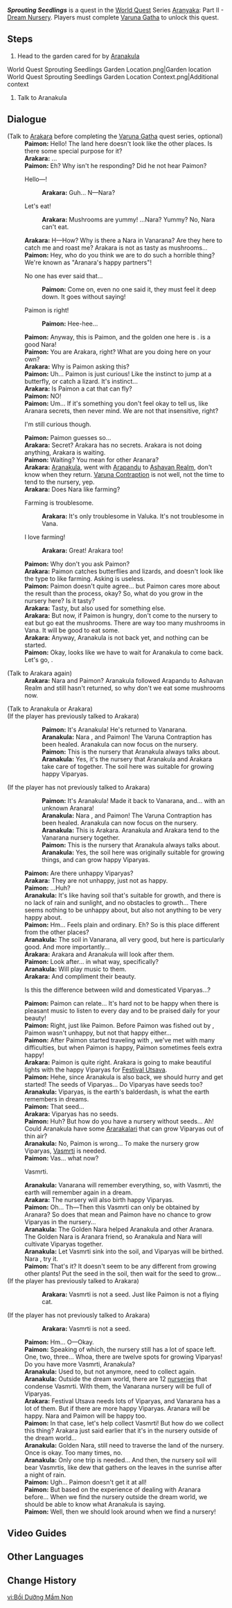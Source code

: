 {{Quest Infobox
|id            = 73239
|image         = World Quest Sprouting Seedlings.png
|type          = World
|chapter       = Aranyaka
|actType       = Part
|actNum        = II
|act           = Dream Nursery
|characters    = Arakara; Aranakula; Paimon; Traveler
|requirement   = [[Varuna Gatha]]
|startLocation = [[Vanarana (Subarea)]], [[Vanarana (Area)]], [[Sumeru]]
|region        = Sumeru
|area          = Vanarana (Area)
|subarea       = Vanarana (Subarea)
|parent        = Children of the Forest
|rewards       = Adventure EXP*100;Primogem*20;Mora*10,000
|otherRewards  = Unlocks [[Hidden Exploration Objective]], ''[[The Viparyas of Vanarana]]''
}}
'''''Sprouting Seedlings''''' is a quest in the [[World Quest]] Series [[Aranyaka]]: Part II - [[Dream Nursery]]. Players must complete [[Varuna Gatha]] to unlock this quest.

==Steps==
# Head to the garden cared for by [[Aranakula]]<br><gallery>
World Quest Sprouting Seedlings Garden Location.png|Garden location
World Quest Sprouting Seedlings Garden Location Context.png|Additional context
</gallery>
# Talk to Aranakula

==Dialogue==
{{Dialogue Start}}
;(Talk to [[Arakara]] before completing the [[Varuna Gatha]] quest series, optional{{Verify|Determine trigger condition}})
:'''Paimon:''' Hello! The land here doesn't look like the other places. Is there some special purpose for it?
:'''Arakara:''' ...
:'''Paimon:''' Eh? Why isn't he responding? Did he not hear Paimon?
:{{DIcon}} Hello&mdash;!
::'''Arakara:''' Guh... N&mdash;Nara?
:{{DIcon}} Let's eat!
::'''Arakara:''' Mushrooms are yummy! ...Nara? Yummy? No, Nara can't eat.
:'''Arakara:''' H&mdash;How? Why is there a Nara in Vanarana? Are they here to catch me and roast me? Arakara is not as tasty as mushrooms...
:'''Paimon:''' Hey, who do you think we are to do such a horrible thing? We're known as "Aranara's happy partners"!
:{{DIcon}} No one has ever said that...
::'''Paimon:''' Come on, even no one said it, they must feel it deep down. It goes without saying!
:{{DIcon}} Paimon is right!
::'''Paimon:''' Hee-hee...
:'''Paimon:''' Anyway, this is Paimon, and the golden one here is {{Traveler}}. {{MC|m=He|f=She}} is a good Nara!
:'''Paimon:''' You are Arakara, right? What are you doing here on your own?
:'''Arakara:''' Why is Paimon asking this?
:'''Paimon:''' Uh... Paimon is just curious! Like the instinct to jump at a butterfly, or catch a lizard. It's instinct...
:'''Arakara:''' Is Paimon a cat that can fly?
:'''Paimon:''' NO!
:'''Paimon:''' Um... If it's something you don't feel okay to tell us, like Aranara secrets, then never mind. We are not that insensitive, right?
:{{DIcon}} I'm still curious though.
:'''Paimon:''' Paimon guesses so...
:'''Arakara:''' Secret? Arakara has no secrets. Arakara is not doing anything, Arakara is waiting.
:'''Paimon:''' Waiting? You mean for other Aranara?
:'''Arakara:''' [[Aranakula]], went with [[Arapandu]] to [[Ashavan Realm]], don't know when they return. [[Varuna Contraption]] is not well, not the time to tend to the nursery, yep.
:'''Arakara:''' Does Nara {{Traveler}} like farming?
:{{DIcon}} Farming is troublesome.
::'''Arakara:''' It's only troublesome in Valuka. It's not troublesome in Vana.
:{{DIcon}} I love farming!
::'''Arakara:''' Great! Arakara too!
:'''Paimon:''' Why don't you ask Paimon?
:'''Arakara:''' Paimon catches butterflies and lizards, and doesn't look like the type to like farming. Asking is useless.
:'''Paimon:''' Paimon doesn't quite agree... but Paimon cares more about the result than the process, okay? So, what do you grow in the nursery here? Is it tasty?
:'''Arakara:''' Tasty, but also used for something else.
:'''Arakara:''' But now, if Paimon is hungry, don't come to the nursery to eat but go eat the mushrooms. There are way too many mushrooms in Vana. It will be good to eat some.
:'''Arakara:''' Anyway, Aranakula is not back yet, and nothing can be started.
:'''Paimon:''' Okay, looks like we have to wait for Aranakula to come back. Let's go, {{Traveler}}.

;(Talk to Arakara again)
:'''Arakara:''' Nara {{Traveler}} and Paimon? Aranakula followed Arapandu to Ashavan Realm and still hasn't returned, so why don't we eat some mushrooms now.
{{Dialogue End}}
{{Quest Description|The Varuna Contraption has been fixed, and now Aranakula can go back to take care of the nursery that he has been thinking about. Aranakula, who likes to keep company with soil and seeds, not only cultivates ordinary plants, but also takes care of a special nursery in Vanarana.}}
{{Dialogue Start}}
;(Talk to Aranakula or Arakara)
;(If the player has previously talked to Arakara)
::'''Paimon:''' It's Aranakula! He's returned to Vanarana.
::'''Aranakula:''' Nara {{Traveler}}, and Paimon! The Varuna Contraption has been healed. Aranakula can now focus on the nursery.
::'''Paimon:''' This is the nursery that Aranakula always talks about.
::'''Aranakula:''' Yes, it's the nursery that Aranakula and Arakara take care of together. The soil here was suitable for growing happy Viparyas.
;(If the player has not previously talked to Arakara)
::'''Paimon:''' It's Aranakula! Made it back to Vanarana, and... with an unknown Aranara!
::'''Aranakula:''' Nara {{Traveler}}, and Paimon! The Varuna Contraption has been healed. Aranakula can now focus on the nursery.
::'''Aranakula:''' This is Arakara. Aranakula and Arakara tend to the Vanarana nursery together.
::'''Paimon:''' This is the nursery that Aranakula always talks about.
::'''Aranakula:''' Yes, the soil here was originally suitable for growing things, and can grow happy Viparyas.
:'''Paimon:''' Are there unhappy Viparyas?
:'''Arakara:''' They are not unhappy, just not as happy.
:'''Paimon:''' ...Huh?
:'''Aranakula:''' It's like having soil that's suitable for growth, and there is no lack of rain and sunlight, and no obstacles to growth... There seems nothing to be unhappy about, but also not anything to be very happy about.
:'''Paimon:''' Hm... Feels plain and ordinary. Eh? So is this place different from the other places?
:'''Aranakula:''' The soil in Vanarana, all very good, but here is particularly good. And more importantly...
:'''Arakara:''' Arakara and Aranakula will look after them.
:'''Paimon:''' Look after... in what way, specifically?
:'''Aranakula:''' Will play music to them.
:'''Arakara:''' And compliment their beauty.
:{{DIcon}} Is this the difference between wild and domesticated Viparyas...?
:'''Paimon:''' Paimon can relate... It's hard not to be happy when there is pleasant music to listen to every day and to be praised daily for your beauty!
:'''Paimon:''' Right, just like Paimon. Before Paimon was fished out by {{Traveler}}, Paimon wasn't unhappy, but not that happy either...
:'''Paimon:''' After Paimon started traveling with {{Traveler}}, we've met with many difficulties, but when Paimon is happy, Paimon sometimes feels extra happy!
:'''Arakara:''' Paimon is quite right. Arakara is going to make beautiful lights with the happy Viparyas for [[Festival Utsava]].
:'''Paimon:''' Hehe, since Aranakula is also back, we should hurry and get started! The seeds of Viparyas... Do Viparyas have seeds too?
:'''Aranakula:''' Viparyas, is the earth's balderdash, is what the earth remembers in dreams.
:'''Paimon:''' That seed...
:'''Arakara:''' Viparyas has no seeds.
:'''Paimon:''' Huh? But how do you have a nursery without seeds... Ah! Could Aranakula have some [[Ararakalari]] that can grow Viparyas out of thin air?
:'''Aranakula:''' No, Paimon is wrong... To make the nursery grow Viparyas, [[Vasmrti]] is needed.
:'''Paimon:''' Vas... what now?
:{{DIcon}} Vasmrti.
:'''Aranakula:''' Vanarana will remember everything, so, with Vasmrti, the earth will remember again in a dream.
:'''Arakara:''' The nursery will also birth happy Viparyas.
:'''Paimon:''' Oh... Th&mdash;Then this Vasmrti can only be obtained by Aranara? So does that mean {{Traveler}} and Paimon have no chance to grow Viparyas in the nursery...
:'''Aranakula:''' The Golden Nara helped Aranakula and other Aranara. The Golden Nara is Aranara friend, so Aranakula and Nara {{Traveler}} will cultivate Viparyas together.
:'''Aranakula:''' Let Vasmrti sink into the soil, and Viparyas will be birthed. Nara {{Traveler}}, try it.
:{{Black Screen|You follow what Aranakula said and let the Vasmrti sink into the soil.}}
:'''Paimon:''' That's it? It doesn't seem to be any different from growing other plants! Put the seed in the soil, then wait for the seed to grow...
;(If the player has previously talked to Arakara)
::'''Arakara:''' Vasmrti is not a seed. Just like Paimon is not a flying cat.
;(If the player has not previously talked to Arakara)
::'''Arakara:''' Vasmrti is not a seed.
:'''Paimon:''' Hm... O&mdash;Okay.
:'''Paimon:''' Speaking of which, the nursery still has a lot of space left. One, two, three... Whoa, there are twelve spots for growing Viparyas! Do you have more Vasmrti, Aranakula?
:'''Aranakula:''' Used to, but not anymore, need to collect again.
:'''Aranakula:''' Outside the dream world, there are 12 [[nursery|nurseries]] that condense Vasmrti. With them, the Vanarana nursery will be full of Viparyas.
:'''Arakara:''' Festival Utsava needs lots of Viparyas, and Vanarana has a lot of them. But if there are more happy Viparyas. Aranara will be happy. Nara {{Traveler}} and Paimon will be happy too.
:'''Paimon:''' In that case, let's help collect Vasmrti! But how do we collect this thing? Arakara just said earlier that it's in the nursery outside of the dream world...
:'''Aranakula:''' Golden Nara, still need to traverse the land of the nursery. Once is okay. Too many times, no.
:'''Aranakula:''' Only one trip is needed... And then, the nursery soil will bear Vasmrtis, like dew that gathers on the leaves in the sunrise after a night of rain.
:'''Paimon:''' Ugh... Paimon doesn't get it at all!
:'''Paimon:''' But based on the experience of dealing with Aranara before... When we find the nursery outside the dream world, we should be able to know what Aranakula is saying.
:'''Paimon:''' Well, then we should look around when we find a nursery!
{{Dialogue End}}

==Video Guides==
{{EVT
|video1   = https://youtu.be/V-rDlorLYRE
|caption1 = Sprouting Seedlings: All 12 Vasmrti Locations
}}

==Other Languages==
{{Other Languages
|en      = Sprouting Seedlings
|zhs     = 新蓓萌生
|zhs_rm  = Xīn Bèi Méngshēng
|zht     = 新蓓萌生
|zht_rm  = Xīn Bèi Méngshēng
|zh_tl   = New Buds Sprout
|ja      = 芽吹く新たな蕾
|ja_rm   = Mebuku Arata-na Tsubomi
|ja_tl   = Sprouting New Buds
|ko      = 움트는 꽃망울
|ko_tl   = Sprouting Bud
|es      = Nuevos brotes
|es_tl   = New Sprouts
|fr      = Jeunes pousses en pleine croissance
|fr_tl   = Young Sprouts in Full Growth
|ru      = Зарождение новой жизни
|ru_tl   = Initiation of New Life
|th      = กิ่งกล้าที่งอกเงย
|th_rm   = 
|th_tl   = 
|vi      = Bồi Dưỡng Mầm Non
|vi_tl   = 
|de      = Keimende Samen
|de_tl   = Sprouting Seeds
|id      = Menanam Benih
|id_tl   = Planting Seeds
|pt      = Mudas a Brotar
|pt_tl   = 
|tr      = Filizlenen Fideler
|tr_tl   = 
|it      = Piante in germoglio
|it_tl   = 
}}

==Change History==
{{Change History|3.0}}

[[vi:Bồi Dưỡng Mầm Non]]